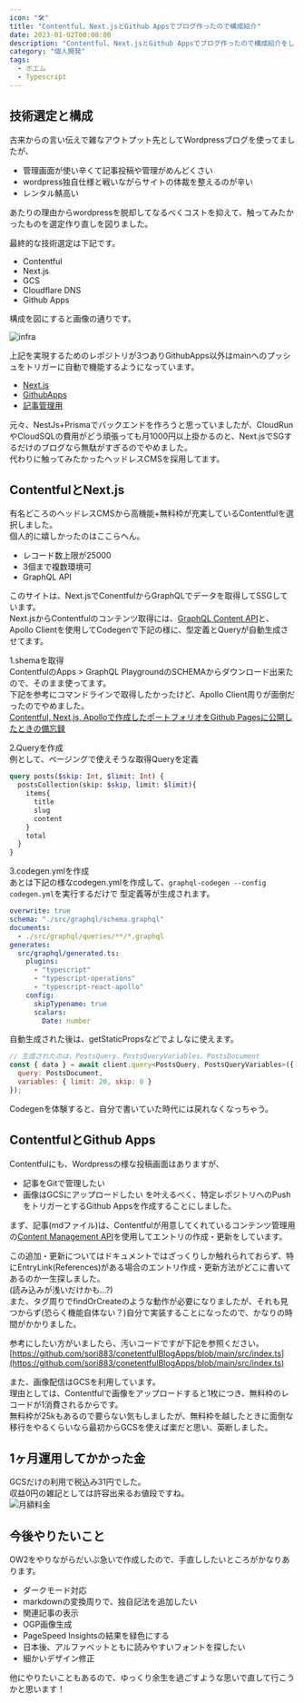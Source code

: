 ```yaml
---
icon: "🛠️"
title: "Contentful、Next.jsとGithub Appsでブログ作ったので構成紹介"
date: 2023-01-02T00:00:00
description: "Contentful、Next.jsとGithub Appsでブログ作ったので構成紹介をします"
category: "個人開発"
tags:
  - ポエム
  - Typescript
---
```


## 技術選定と構成

古来からの言い伝えで雑なアウトプット先としてWordpressブログを使ってましたが、

- 管理画面が使い辛くて記事投稿や管理がめんどくさい
- wordpress独自仕様と戦いながらサイトの体裁を整えるのが辛い
- レンタル鯖高い

あたりの理由からwordpressを脱却してなるべくコストを抑えて、触ってみたかったものを選定作り直しを図りました。

最終的な技術選定は下記です。

- Contentful
- Next.js
- GCS
- Cloudflare DNS
- Github Apps

構成を図にすると画像の通りです。

![infra](./infra.webp)

上記を実現するためのレポジトリが3つありGithubApps以外はmainへのプッシュをトリガーに自動で機能するようになっています。

- [Next.js](https://github.com/sori883/contentfulBlog)
- [GithubApps](https://github.com/sori883/conetentfulBlogApps)
- [記事管理用](https://github.com/sori883/blogContent)

元々、NestJs+Prismaでバックエンドを作ろうと思っていましたが、CloudRunやCloudSQLの費用がどう頑張っても月1000円以上掛かるのと、Next.jsでSGするだけのブログなら無駄がすぎるのでやめました。  
代わりに触ってみたかったヘッドレスCMSを採用してます。

## ContentfulとNext.js

有名どころのヘッドレスCMSから高機能+無料枠が充実しているContentfulを選択しました。  
個人的に嬉しかったのはここらへん。

- レコード数上限が25000
- 3個まで複数環境可
- GraphQL API

このサイトは、Next.jsでConentfulからGraphQLでデータを取得してSSGしています。  
Next.jsからContentfulのコンテンツ取得には、[GraphQL Content API](https://www.contentful.com/developers/docs/references/graphql/)と、Apollo Clientを使用してCodegenで下記の様に、型定義とQueryが自動生成させてます。

1.shemaを取得  
ContentfulのApps > GraphQL PlaygroundのSCHEMAからダウンロード出来たので、そのまま使ってます。  
下記を参考にコマンドラインで取得したかったけど、Apollo Client周りが面倒だったのでやめました。  
[Contentful, Next.js, Apolloで作成したポートフォリオをGithub Pagesに公開したときの備忘録](https://qiita.com/Adacchi3/items/e6d14dda4084f6a88812)

2.Queryを作成  
例として、ページングで使えそうな取得Queryを定義

```GraphQL
query posts($skip: Int, $limit: Int) {
  postsCollection(skip: $skip, limit: $limit){
    items{
      title
      slug
      content
    }
    total
  }
}
```

3.codegen.ymlを作成  
あとは下記の様なcodegen.ymlを作成して、`graphql-codegen --config codegen.yml`を実行するだけで
型定義等が生成されます。

```yml
overwrite: true
schema: "./src/graphql/schema.graphql"
documents:
  - ./src/graphql/queries/**/*.graphql
generates:
  src/graphql/generated.ts:
    plugins:
      - "typescript"
      - "typescript-operations"
      - "typescript-react-apollo"
    config:
      skipTypename: true
      scalars:
        Date: number
```

自動生成された後は、getStaticPropsなどでよしなに使えます。

```js
// 生成されたのは、PostsQuery、PostsQueryVariables、PostsDocument
const { data } = await client.query<PostsQuery, PostsQueryVariables>({
  query: PostsDocument,
  variables: { limit: 20, skip: 0 }
});
```

Codegenを体験すると、自分で書いていた時代には戻れなくなっちゃう。

## ContentfulとGithub Apps

Contentfulにも、Wordpressの様な投稿画面はありますが、

- 記事をGitで管理したい
- 画像はGCSにアップロードしたい
  を叶えるべく、特定レポジトリへのPushをトリガーとするGithub Appsを作成することにしました。

まず、記事(mdファイル)は、Contentfulが用意してくれているコンテンツ管理用の[Content Management API](https://www.contentful.com/developers/docs/references/content-management-api/)を使用してエントリの作成・更新をしています。

この追加・更新についてはドキュメントではざっくりしか触れられておらず、特にEntryLink(References)がある場合のエントリ作成・更新方法がどこに書いてあるのか一生探しました。  
(読み込みが浅いだけかも...?)  
また、タグ周りでfindOrCreateのような動作が必要になりましたが、それも見つからず(恐らく機能自体ない？)自分で実装することになったので、かなりの時間がかかりました。

参考にしたい方がいましたら、汚いコードですが下記を参照ください。  
[https://github.com/sori883/conetentfulBlogApps/blob/main/src/index.ts](https://github.com/sori883/conetentfulBlogApps/blob/main/src/index.ts)

また、画像配信はGCSを利用しています。  
理由としては、Contentfulで画像をアップロードすると1枚につき、無料枠のレコードが1消費されるからです。  
無料枠が25kもあるので要らない気もしましたが、無料枠を越したときに面倒な移行をやるくらいなら最初からGCSを使えば楽だと思い、英断しました。

## 1ヶ月運用してかかった金

GCSだけの利用で税込み31円でした。  
収益0円の雑記としては許容出来るお値段ですね。  
![月額料金](./1month_money.webp)

## 今後やりたいこと

OW2をやりながらだいぶ急いで作成したので、手直ししたいところがかなりあります。

- ダークモード対応
- markdownの変換周りで、独自記法を追加したい
- 関連記事の表示
- OGP画像生成
- PageSpeed Insightsの結果を緑色にする
- 日本後、アルファベットともに読みやすいフォントを探したい
- 細かいデザイン修正

他にやりたいこともあるので、ゆっくり余生を過ごすような思いで直して行こうかと思います！
